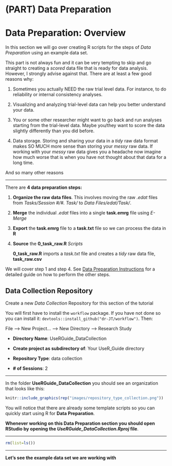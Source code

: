 # (PART) Data Preparation {-}

# Data Preparation: Overview {-}

<link rel="stylesheet" href="https://use.fontawesome.com/releases/v5.8.1/css/all.css" integrity="sha384-50oBUHEmvpQ+1lW4y57PTFmhCaXp0ML5d60M1M7uH2+nqUivzIebhndOJK28anvf" crossorigin="anonymous">

In this section we will go over creating R scripts for the steps of *Data Preparation* using an example data set.

This part is not always fun and it can be very tempting to skip and go straight to creating a *scored* data file that is ready for data analysis.  However, I strongly advise against that. There are at least a few good reasons why:

1) Sometimes you actually NEED the raw trial level data. For instance, to do reliability or internal consistency analyses. 

2) Visualizing and analyzing trial-level data can help you better understand your data.

3) You or some other researcher might want to go back and run analyses starting from the trial-level data. Maybe you/they want to score the data slightly differently than you did before. 

4) Data storage. Storing and sharing your data in a *tidy* raw data format makes SO MUCH more sense than storing your *messy* raw data. If working with your *messy* raw data gives you a headache now imagine how much worse that is when you have not thought about that data for a long time.

And so many other reasons

----

There are **4 data preparation steps:**

1. **Organize the raw data files**. This involves moving the raw *.edat* files from *Tasks/Session #/#. Task/* to *Data Files/edat/Task/*.

2. **Merge** the individual *.edat* files into a single **task.emrg** file using *E-Merge*

3. **Export** the **task.emrg** file to a **task.txt** file so we can process the data in **R**

4. **Source** the **0_task_raw.R** *Scripts* 

    **0_task_raw.R** imports a *task.txt* file and creates a *tidy* raw data file, **task_raw.csv**

We will cover step 1 and step 4. See [Data Preparation Instructions](http://englelab.gatech.edu/dataprep/){target="_blank"} for a detailed guide on how to perform the other steps. 

## Data Collection Repository

Create a new *Data Collection* Repository for this section of the tutorial

You will first have to install the `workflow` package. If you have not done so you can install it: `devtools::install_github("dr-JT/workflow")`. Then:

File --> New Project... --> New Directory --> Research Study

* __Directory Name__: UseRGuide_DataCollection

* __Create project as subdirectory of__: Your UseR_Guide directory

* __Repository Type__: data collection

* __# of Sessions__: 2

----

In the folder **UseRGuide_DataCollection** you should see an organization that looks like this:

```r
knitr::include_graphics(rep("images/repository_type_collection.png"))
```

You will notice that there are already some template scripts so you can quickly start using R for **Data Preparation**.

**Whenever working on this Data Preparation section you should open RStudio by opening the *UseRGuide_DataCollection.Rproj* file**.


********

```r
rm(list=ls())
```

********

**Let's see the example data set we are working with**
